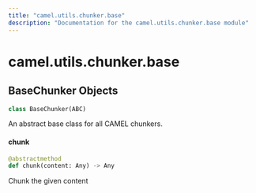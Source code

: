 ```yaml
---
title: "camel.utils.chunker.base"
description: "Documentation for the camel.utils.chunker.base module"
---
```


<a id="camel.utils.chunker.base"></a>

# camel.utils.chunker.base

<a id="camel.utils.chunker.base.BaseChunker"></a>

## BaseChunker Objects

```python
class BaseChunker(ABC)
```

An abstract base class for all CAMEL chunkers.

<a id="camel.utils.chunker.base.BaseChunker.chunk"></a>

#### chunk

```python
@abstractmethod
def chunk(content: Any) -> Any
```

Chunk the given content

